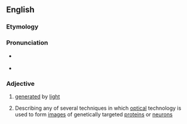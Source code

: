 ==English==

===Etymology===
{{prefix|en|opto|genetic}}

===Pronunciation===
* {{a|GenAm}} {{IPA|en|/ˌɑptoʊd͡ʒɪˈnɛtɪk/}}
* {{a|RP}} {{IPA|en|/ˌɒptəʊd͡ʒɪˈnɛtɪk/}}

===Adjective===
{{en-adj|-}}

# [[generated]] by [[light]]
# {{lb|en|genetics}} Describing any of several techniques in which [[optical]] technology is used to form [[image]]s of genetically targeted [[protein]]s or [[neuron]]s